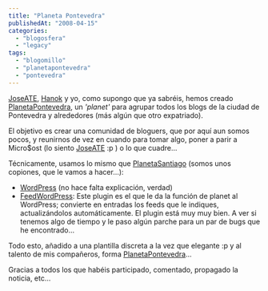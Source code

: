 ```yaml
---
title: "Planeta Pontevedra"
publishedAt: "2008-04-15"
categories: 
  - "blogosfera"
  - "legacy"
tags: 
  - "blogomillo"
  - "planetapontevedra"
  - "pontevedra"
---
```


[JoseATE](http://www.muxicas.com), [Hanok](http://www.hnkweb.com) y yo, como supongo que ya sabréis, hemos creado [PlanetaPontevedra](http://www.planetapontevedra.com), un _'planet'_ para agrupar todos los blogs de la ciudad de Pontevedra y alrededores (más algún que otro expatriado).

El objetivo es crear una comunidad de bloguers, que por aquí aun somos pocos, y reunirnos de vez en cuando para tomar algo, poner a parir a Micro$ost (lo siento [JoseATE](http://www.muxicas.com) :p ) o lo que cuadre...

Técnicamente, usamos lo mismo que [PlanetaSantiago](http://www.planetasantiago.com) (somos unos copiones, que le vamos a hacer...):

- [WordPress](http://www.wordpress.org) (no hace falta explicación, verdad)
- [FeedWordPress](http://projects.radgeek.com/feedwordpress/): Este plugin es el que le da la función de planet al WordPress; convierte en entradas los feeds que le indiques, actualizándolos automáticamente. El plugin está muy muy bien. A ver si tenemos algo de tiempo y le paso algún parche para un par de bugs que he encontrado...

Todo esto, añadido a una plantilla discreta a la vez que elegante :p y al talento de mis compañeros, forma [PlanetaPontevedra](http://www.planetapontevedra.com)...

Gracias a todos los que habéis participado, comentado, propagado la noticia, etc...
